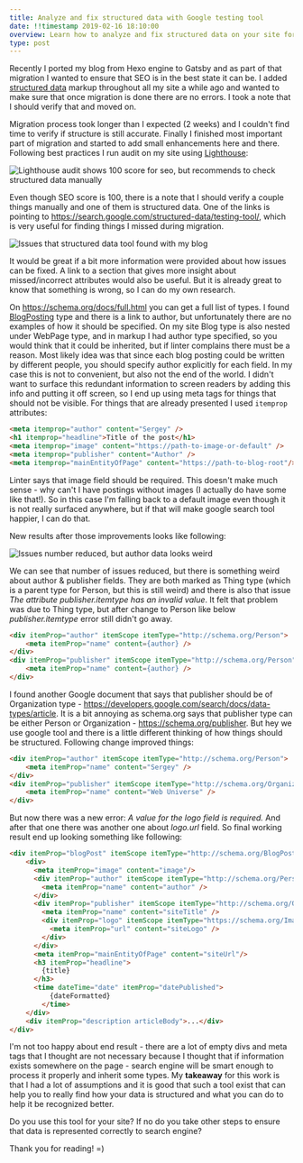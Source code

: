 ```yaml
---
title: Analyze and fix structured data with Google testing tool
date: !!timestamp 2019-02-16 18:10:00
overview: Learn how to analyze and fix structured data on your site for better search engine optimization. This article is focused on improvements that are not obvious after running Lighthouse audit.
type: post
---
```


Recently I ported my blog from Hexo engine to Gatsby and as part of that migration I wanted to ensure that SEO is in the best state it can be. I added [structured data](https://schema.org) markup throughout all my site a while ago and wanted to make sure that once migration is done there are no errors. I took a note that I should verify that and moved on.

Migration process took longer than I expected (2 weeks) and I couldn't find time to verify if structure is still accurate. Finally I finished most important part of migration and started to add small enhancements here and there. Following best practices I run audit on my site using [Lighthouse](https://developers.google.com/web/tools/lighthouse/):

<div style={{textAlign: 'center'}}>
    <img src={seo}
        alt="Lighthouse audit shows 100 score for seo, but recommends to check structured data manually" />
</div>

Even though SEO score is 100, there is a note that I should verify a couple things manually and one of them is structured data. One of the links is pointing to https://search.google.com/structured-data/testing-tool/, which is very useful for finding things I missed during migration.

<div style={{textAlign: 'center'}}>
    <img src={issues}
        alt="Issues that structured data tool found with my blog" />
</div>

It would be great if a bit more information were provided about how issues can be fixed. A link to a section that gives more insight about missed/incorrect attributes would also be useful. But it is already great to know that something is wrong, so I can do my own research.

On https://schema.org/docs/full.html you can get a full list of types. I found [BlogPosting](https://schema.org/BlogPosting) type and there is a link to author, but unfortunately there are no examples of how it should be specified. On my site Blog type is also nested under WebPage type, and in markup I had author type specified, so you would think that it could be inherited, but if linter complains there must be a reason. Most likely idea was that since each blog posting could be written by different people, you should specify author explicitly for each field. In my case this is not to convenient, but also not the end of the world. I didn't want to surface this redundant information to screen readers by adding this info and putting it off screen, so I end up using meta tags for things that should not be visible. For things that are already presented I used `itemprop` attributes:

```html
<meta itemprop="author" content="Sergey" />
<h1 itemprop="headline">Title of the post</h1>
<meta itemprop="image" content="https://path-to-image-or-default" />
<meta itemprop="publisher" content="Author" />
<meta itemprop="mainEntityOfPage" content="https://path-to-blog-root"/>
```

Linter says that image field should be required. This doesn't make much sense - why can't I have postings without images (I actually do have some like that!). So in this case I'm falling back to a default image even though it is not really surfaced anywhere, but if that will make google search tool happier, I can do that.

New results after those improvements looks like following:

<div style={{textAlign: 'center'}}>
    <img src={lessIssues}
        alt="Issues number reduced, but author data looks weird" />
</div>

We can see that number of issues reduced, but there is something weird about author & publisher fields. They are both marked as Thing type (which is a parent type for Person, but this is still weird) and there is also that issue *The attribute publisher.itemtype has an invalid value*. It felt that problem was due to Thing type, but after change to Person like below *publisher.itemtype* error still didn't go away.

```html
<div itemProp="author" itemScope itemType="http://schema.org/Person">
    <meta itemProp="name" content={author} />
</div>
<div itemProp="publisher" itemScope itemType="http://schema.org/Person">
    <meta itemProp="name" content={author} />
</div>
```
I found another Google document that says that publisher should be of Organization type - https://developers.google.com/search/docs/data-types/article. It is a bit annoying as schema.org says that publisher type can be either Person or Organization - https://schema.org/publisher. But hey we use google tool and there is a little different thinking of how things should be structured. Following change improved things:
```html
<div itemProp="author" itemScope itemType="http://schema.org/Person">
    <meta itemProp="name" content="Sergey" />
</div>
<div itemProp="publisher" itemScope itemType="http://schema.org/Organization">
    <meta itemProp="name" content="Web Universe" />
</div>
```
But now there was a new error: *A value for the logo field is required.* And after that one there was another one about *logo.url* field. So final working result end up looking something like following:

```html
<div itemProp="blogPost" itemScope itemType="http://schema.org/BlogPosting">
    <div>
      <meta itemProp="image" content="image"/>
      <div itemProp="author" itemScope itemType="http://schema.org/Person">
        <meta itemProp="name" content="author" />
      </div>
      <div itemProp="publisher" itemScope itemType="http://schema.org/Organization">
        <meta itemProp="name" content="siteTitle" />
        <div itemProp="logo" itemScope itemType="https://schema.org/ImageObject">
          <meta itemProp="url" content="siteLogo" />
        </div>
      </div>
      <meta itemProp="mainEntityOfPage" content="siteUrl"/>
      <h3 itemProp="headline">
        {title}
      </h3>
      <time dateTime="date" itemProp="datePublished">
          {dateFormatted}
        </time>
    </div>
    <div itemProp="description articleBody">...</div>
</div>
```
I'm not too happy about end result - there are a lot of empty divs and meta tags that I thought are not necessary because I thought that if information exists somewhere on the page - search engine will be smart enough to process it properly and inherit some types. My **takeaway** for this work is that I had a lot of assumptions and it is good that such a tool exist that can help you to really find how your data is structured and what you can do to help it be recognized better.

Do you use this tool for your site? If no do you take other steps to ensure that data is represented correctly to search engine?

Thank you for reading! =)